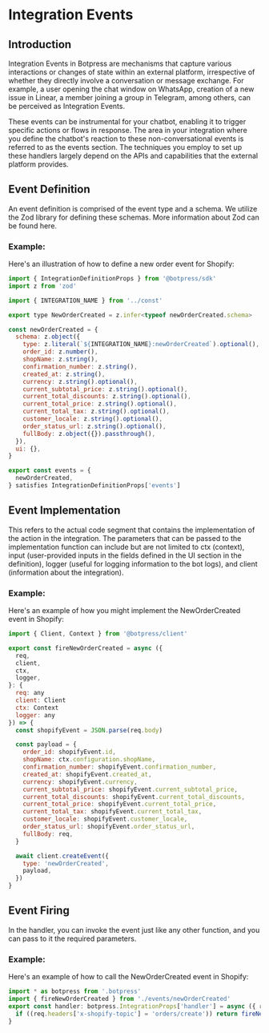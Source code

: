 # Integration Events

## Introduction
Integration Events in Botpress are mechanisms that capture various interactions or changes of state within an external platform, irrespective of whether they directly involve a conversation or message exchange. For example, a user opening the chat window on WhatsApp, creation of a new issue in Linear, a member joining a group in Telegram, among others, can be perceived as Integration Events.

These events can be instrumental for your chatbot, enabling it to trigger specific actions or flows in response. The area in your integration where you define the chatbot's reaction to these non-conversational events is referred to as the events section. The techniques you employ to set up these handlers largely depend on the APIs and capabilities that the external platform provides.

## Event Definition
An event definition is comprised of the event type and a schema. We utilize the Zod library for defining these schemas. More information about Zod can be found here.

### Example:
Here's an illustration of how to define a new order event for Shopify:

```javascript
import { IntegrationDefinitionProps } from '@botpress/sdk'
import z from 'zod'

import { INTEGRATION_NAME } from '../const'

export type NewOrderCreated = z.infer<typeof newOrderCreated.schema>

const newOrderCreated = {
  schema: z.object({
    type: z.literal(`${INTEGRATION_NAME}:newOrderCreated`).optional(),
    order_id: z.number(),
    shopName: z.string(),
    confirmation_number: z.string(),
    created_at: z.string(),
    currency: z.string().optional(),
    current_subtotal_price: z.string().optional(),
    current_total_discounts: z.string().optional(),
    current_total_price: z.string().optional(),
    current_total_tax: z.string().optional(),
    customer_locale: z.string().optional(),
    order_status_url: z.string().optional(),
    fullBody: z.object({}).passthrough(),
  }),
  ui: {},
}

export const events = {
  newOrderCreated,
} satisfies IntegrationDefinitionProps['events']
```

## Event Implementation
This refers to the actual code segment that contains the implementation of the action in the integration. The parameters that can be passed to the implementation function can include but are not limited to ctx (context), input (user-provided inputs in the fields defined in the UI section in the definition), logger (useful for logging information to the bot logs), and client (information about the integration).

### Example:
Here's an example of how you might implement the NewOrderCreated event in Shopify:
```javascript
import { Client, Context } from '@botpress/client'

export const fireNewOrderCreated = async ({
  req,
  client,
  ctx,
  logger,
}: {
  req: any
  client: Client
  ctx: Context
  logger: any
}) => {
  const shopifyEvent = JSON.parse(req.body)

  const payload = {
    order_id: shopifyEvent.id,
    shopName: ctx.configuration.shopName,
    confirmation_number: shopifyEvent.confirmation_number,
    created_at: shopifyEvent.created_at,
    currency: shopifyEvent.currency,
    current_subtotal_price: shopifyEvent.current_subtotal_price,
    current_total_discounts: shopifyEvent.current_total_discounts,
    current_total_price: shopifyEvent.current_total_price,
    current_total_tax: shopifyEvent.current_total_tax,
    customer_locale: shopifyEvent.customer_locale,
    order_status_url: shopifyEvent.order_status_url,
    fullBody: req,
  }

  await client.createEvent({
    type: 'newOrderCreated',
    payload,
  })
}
```

## Event Firing
In the handler, you can invoke the event just like any other function, and you can pass to it the required parameters.

### Example:
Here's an example of how to call the NewOrderCreated event in Shopify:
```javascript
import * as botpress from '.botpress'
import { fireNewOrderCreated } from './events/newOrderCreated'
export const handler: botpress.IntegrationProps['handler'] = async ({ req, client, ctx, logger }) => {
  if ((req.headers['x-shopify-topic'] = 'orders/create')) return fireNewOrderCreated({ req, client, ctx, logger })
}
```